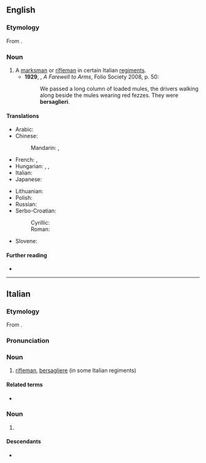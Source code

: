 ==English==

===Etymology===
From {{bor|en|it|bersagliere}}.

===Noun===
{{en-noun|bersaglieri}}

# A [[marksman]] or [[rifleman]] in certain Italian [[regiment]]s.
#* '''1929''', {{w|Ernest Hemingway}}, ''A Farewell to Arms'', Folio Society 2008, p. 50:
#*: We passed a long column of loaded mules, the drivers walking along beside the mules wearing red fezzes. They were '''bersaglieri'''.

====Translations====
{{trans-top|marksman or rifleman in Italian regiments}}
* Arabic: {{t-check|ar|بيرساغلييري|m-p}}
* Chinese:
*: Mandarin: {{t|cmn|[[意大利]][[狙擊兵]]}}, {{t|cmn|[[意大利]][[狙击兵]]|tr=Yìdàlì jūjībīng}}
* French: {{t+|fr|bersaglier|m}}, {{t|fr|bersallier|m}}
* Hungarian: {{t+|hu|lövész}}, {{t+|hu|mesterlövész}}, {{t+|hu|bersagliere}}
* Italian: {{t+|it|bersagliere|m}}
* Japanese: {{t|ja|ベルサリエーレ|tr=berusariēre|sc=Jpan}}
{{trans-mid}}
* Lithuanian: {{t|lt|bersaljeras|m}}
* Polish: {{t|pl|bersalierz|m}}
* Russian: {{t+|ru|берсалье́р|m}}
* Serbo-Croatian:
*: Cyrillic: {{t|sh|берса̀ље̄р|m|sc=Cyrl}}
*: Roman: {{t+|sh|bersàljēr|m}}
* Slovene: {{t|sl|bersaljerji|m-p}}
{{trans-bottom}}

====Further reading====
* {{pedialite}}

----

==Italian==
{{wikipedia|lang=it}}

===Etymology===
From {{suffix|it|bersaglio|iere}}.

===Pronunciation===
{{it-pr|bersaglière}}

===Noun===
{{it-noun|m}}

# [[rifleman]], [[#English|bersagliere]] (in some Italian regiments)

====Related terms====
* {{l|it|bersagliare}}

===Noun===
{{head|it|noun form|g=f}}

# {{plural of|it|bersagliera}}

====Descendants====
* {{desc|pl|bersalier|bor=1}}

{{C|it|Military}}